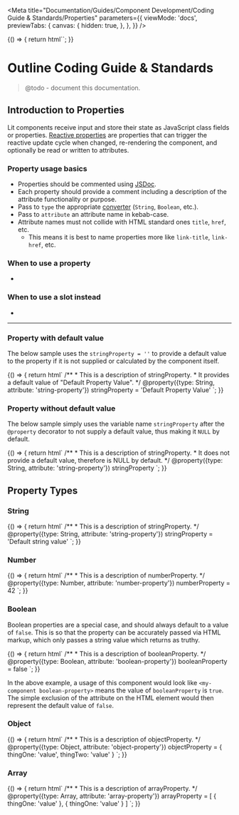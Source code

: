 
<Meta
  title="Documentation/Guides/Component Development/Coding Guide & Standards/Properties"
  parameters={{
    viewMode: 'docs',
    previewTabs: {
      canvas: {
        hidden: true,
      },
    },
  }}
/>

<Story name="Introduction">
  {() => {
    return html``;
  }}
</Story>

# Outline Coding Guide & Standards

> @todo - document this documentation.

## Introduction to Properties

Lit components receive input and store their state as JavaScript class fields or properties.
[Reactive properties](https://lit.dev/docs/components/properties/) are properties that can trigger the reactive update cycle when changed,
re-rendering the component, and optionally be read or written to attributes.

### Property usage basics
- Properties should be commented using [JSDoc](https://github.com/jsdoc/jsdoc).
- Each property should provide a comment including a description of the attribute functionality or purpose.
- Pass to `type` the appropriate [converter](https://lit.dev/docs/components/properties/#conversion-type) (`String`, `Boolean`, etc.).
- Pass to `attribute` an attribute name in kebab-case.
- Attribute names must not collide with HTML standard ones `title`, `href`, etc.
  - This means it is best to name properties more like `link-title`, `link-href`, etc.

### When to use a property
-

### When to use a slot instead
-

---

### Property with default value

The below sample uses the `stringProperty = ''` to provide a default value to the property if it is not supplied or calculated by the component itself.

<Story name="With default value">
  {() => {
    return html`
<nub-code-block language="typescript" class="mb-6">
/**
* This is a description of stringProperty.
* It provides a default value of "Default Property Value".
*/
@property({type: String, attribute: 'string-property'})
stringProperty = 'Default Property Value'
</nub-code-block>
    `;
  }}
</Story>

### Property without default value

The below sample simply uses the variable name `stringProperty` after the `@property` decorator to not supply a default value, thus making it `NULL` by default.

<Story name="Without default value">
  {() => {
    return html`
<nub-code-block language="typescript" class="mb-6">
/**
* This is a description of stringProperty.
* It does not provide a default value, therefore is NULL by default.
*/
@property({type: String, attribute: 'string-property'}) stringProperty
</nub-code-block>
    `;
  }}
</Story>

## Property Types

### String

<Story name="Property: String">
  {() => {
    return html`
<nub-code-block language="typescript" class="mb-6">
/**
* This is a description of stringProperty.
*/
@property({type: String, attribute: 'string-property'})
stringProperty = 'Default string value'
</nub-code-block>
    `;
  }}
</Story>

### Number

<Story name="Property: Number">
  {() => {
    return html`
<nub-code-block language="typescript" class="mb-6">
/**
* This is a description of numberProperty.
*/
@property({type: Number, attribute: 'number-property'})
numberProperty = 42
</nub-code-block>
    `;
  }}
</Story>

### Boolean

Boolean properties are a special case, and should always default to a value of `false`.
This is so that the property can be accurately passed via HTML markup, which only passes a string value which returns as truthy.

<Story name="Property: Boolean">
  {() => {
    return html`
<nub-code-block language="typescript" class="mb-6">
/**
* This is a description of booleanProperty.
*/
@property({type: Boolean, attribute: 'boolean-property'})
booleanProperty = false
</nub-code-block>
    `;
  }}
</Story>

In the above example, a usage of this component would look like `<my-component boolean-property>` means the value of `booleanProperty` is `true`.
The simple exclusion of the attribute on the HTML element would then represent the default value of `false`.

### Object

<Story name="Property: Object">
  {() => {
    return html`
<nub-code-block language="typescript" class="mb-6">
/**
* This is a description of objectProperty.
*/
@property({type: Object, attribute: 'object-property'})
objectProperty = { thingOne: 'value', thingTwo: 'value' }
</nub-code-block>
    `;
  }}
</Story>

### Array

<Story name="Property: Array">
  {() => {
    return html`
<nub-code-block language="typescript" class="mb-6">
/**
* This is a description of arrayProperty.
*/
@property({type: Array, attribute: 'array-property'})
arrayProperty = [ { thingOne: 'value' }, { thingOne: 'value' } ]
</nub-code-block>
    `;
  }}
</Story>
